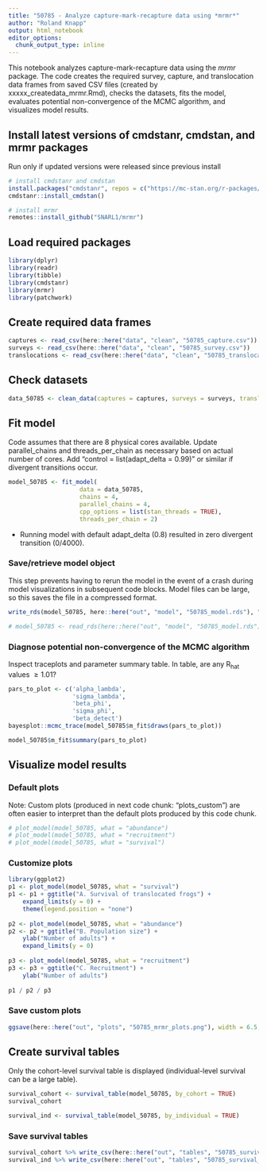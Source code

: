```yaml
---
title: "50785 - Analyze capture-mark-recapture data using *mrmr*"
author: "Roland Knapp"
output: html_notebook
editor_options: 
  chunk_output_type: inline
---
```

This notebook analyzes capture-mark-recapture data using the *mrmr* package. The code creates the required survey, capture, and translocation data frames from saved CSV files (created by xxxxx_createdata_mrmr.Rmd), checks the datasets, fits the model, evaluates potential non-convergence of the MCMC algorithm, and visualizes model results. 

## Install latest versions of cmdstanr, cmdstan, and mrmr packages
Run only if updated versions were released since previous install
```r
# install cmdstanr and cmdstan
install.packages("cmdstanr", repos = c("https://mc-stan.org/r-packages/", getOption("repos")))
cmdstanr::install_cmdstan()

# install mrmr
remotes::install_github("SNARL1/mrmr")
```

## Load required packages
```r
library(dplyr)
library(readr)
library(tibble)
library(cmdstanr)
library(mrmr)
library(patchwork)
```

## Create required data frames
```r
captures <- read_csv(here::here("data", "clean", "50785_capture.csv"))
surveys <- read_csv(here::here("data", "clean", "50785_survey.csv"))
translocations <- read_csv(here::here("data", "clean", "50785_translocation.csv"))
```

## Check datasets
```r
data_50785 <- clean_data(captures = captures, surveys = surveys, translocations = translocations)
```

## Fit model
Code assumes that there are 8 physical cores available. Update parallel_chains and threads_per_chain as necessary based on actual number of cores. 
Add "control = list(adapt_delta = 0.99)" or similar if divergent transitions occur. 
```r
model_50785 <- fit_model(
                    data = data_50785, 
                    chains = 4, 
                    parallel_chains = 4, 
                    cpp_options = list(stan_threads = TRUE),
                    threads_per_chain = 2) 
```
* Running model with default adapt_delta (0.8) resulted in zero divergent transition (0/4000).

### Save/retrieve model object
This step prevents having to rerun the model in the event of a crash during model visualizations in subsequent code blocks. Model files can be large, so this saves the file in a compressed format.
```r
write_rds(model_50785, here::here("out", "model", "50785_model.rds"), "xz", compression = 9L)
```
```r
# model_50785 <- read_rds(here::here("out", "model", "50785_model.rds"))
```

### Diagnose potential non-convergence of the MCMC algorithm
Inspect traceplots and parameter summary table. In table, are any R~hat~ values $\ge 1.01$?
```r
pars_to_plot <- c('alpha_lambda', 
                  'sigma_lambda', 
                  'beta_phi', 
                  'sigma_phi', 
                  'beta_detect')
bayesplot::mcmc_trace(model_50785$m_fit$draws(pars_to_plot))

model_50785$m_fit$summary(pars_to_plot)
```

## Visualize model results
### Default plots
Note: Custom plots (produced in next code chunk: "plots_custom") are often easier to interpret than the default plots produced by this code chunk.
```r
# plot_model(model_50785, what = "abundance")
# plot_model(model_50785, what = "recruitment")
# plot_model(model_50785, what = "survival")
```

### Customize plots
```r
library(ggplot2)
p1 <- plot_model(model_50785, what = "survival") 
p1 <- p1 + ggtitle("A. Survival of translocated frogs") +
    expand_limits(y = 0) +
    theme(legend.position = "none")
  
p2 <- plot_model(model_50785, what = "abundance") 
p2 <- p2 + ggtitle("B. Population size") +
    ylab("Number of adults") + 
    expand_limits(y = 0)
  
p3 <- plot_model(model_50785, what = "recruitment")
p3 <- p3 + ggtitle("C. Recruitment") +
    ylab("Number of adults")
  
p1 / p2 / p3
```

### Save custom plots
```r
ggsave(here::here("out", "plots", "50785_mrmr_plots.png"), width = 6.5, height = 7.2)
```

## Create survival tables
Only the cohort-level survival table is displayed (individual-level survival can be a large table).
```r
survival_cohort <- survival_table(model_50785, by_cohort = TRUE)
survival_cohort

survival_ind <- survival_table(model_50785, by_individual = TRUE) 
```

### Save survival tables
```r
survival_cohort %>% write_csv(here::here("out", "tables", "50785_survival_cohort.csv"))
survival_ind %>% write_csv(here::here("out", "tables", "50785_survival_ind.csv"))
```

